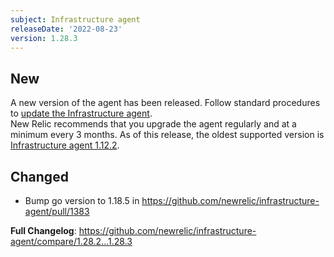 ```yaml
---
subject: Infrastructure agent
releaseDate: '2022-08-23'
version: 1.28.3
---
```


## New
A new version of the agent has been released. Follow standard procedures to [update the Infrastructure agent](https://docs.newrelic.com/docs/infrastructure/install-configure-manage-infrastructure/update-or-uninstall/update-infrastructure-agent).  
New Relic recommends that you upgrade the agent regularly and at a minimum every 3 months. As of this release, the oldest supported version is [Infrastructure agent 1.12.2](https://docs.newrelic.com/docs/release-notes/infrastructure-release-notes/infrastructure-agent-release-notes/new-relic-infrastructure-agent-1122).

## Changed

* Bump go version to 1.18.5 in https://github.com/newrelic/infrastructure-agent/pull/1383

**Full Changelog**: https://github.com/newrelic/infrastructure-agent/compare/1.28.2...1.28.3
